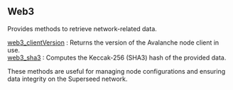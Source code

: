 
<Meta
  title="Superseed web3 info | dRPC"
/>

## Web3

Provides methods to retrieve network-related data.

[web3_clientVersion](/superseed-api/web3/web3_clientVersion) : Returns the version of the Avalanche node client in use. \
[web3_sha3](/superseed-api/web3/web3_sha3) : Computes the Keccak-256 (SHA3) hash of the provided data.

These methods are useful for managing node configurations and ensuring data integrity on the Superseed network.

<Space h={16} />
<GetStarted />
